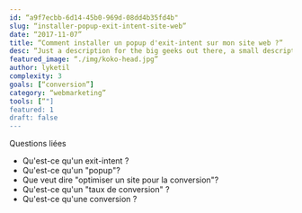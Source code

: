 ```yaml
---
id: “a9f7ecbb-6d14-45b0-969d-08dd4b35fd4b"
slug: “installer-popup-exit-intent-site-web”
date: “2017-11-07”
title: “Comment installer un popup d'exit-intent sur mon site web ?”
desc: “Just a description for the big geeks out there, a small description to rule them all and in the darkness bind them.”
featured_image: “./img/koko-head.jpg”
author: lyketil
complexity: 3
goals: [“conversion”]
category: “webmarketing”
tools: [“"]
featured: 1
draft: false
---
```

Questions liées 
- Qu'est-ce qu'un exit-intent ? 
- Qu'est-ce qu'un "popup"?
- Que veut dire "optimiser un site pour la conversion"?
- Qu'est-ce qu'un "taux de conversion" ?
- Qu'est-ce qu'une conversion ?